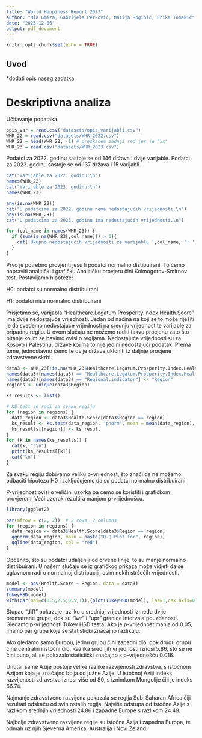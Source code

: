 ```yaml
---
title: "World Happiness Report 2023"
author: "Mia Gmiza, Gabrijela Perković, Matija Roginić, Erika Tomakić"
date: "2023-12-06"
output: pdf_document
---
```


```r
knitr::opts_chunk$set(echo = TRUE)
```

## Uvod

*dodati opis naseg zadatka

# Deskriptivna analiza

Učitavanje podataka.
```r
opis_var = read.csv("datasets/opis_varijabli.csv")
WHR_22 = read.csv("datasets/WHR_2022.csv")
WHR_22 = head(WHR_22, -1) # preskacem zadnji red jer je "xx"
WHR_23 = read.csv("datasets/WHR_2023.csv")
```

Podatci za 2022. godinu sastoje se od 146 država i dvije varijable. 
Podatci za 2023. godinu sastoje se od 137 država i 15 varijabli.

```r
cat("Varijable za 2022. godinu:\n")
names(WHR_22)
cat("Varijable za 2023. godinu:\n")
names(WHR_23)
```

```r
any(is.na(WHR_22))
cat("U podatcima za 2022. godinu nema nedostajućih vrijednosti.\n")
any(is.na(WHR_23))
cat("U podatcima za 2023. godinu ima nedostajućih vrijednosti.\n")

for (col_name in names(WHR_23)) {
  if (sum(is.na(WHR_23[,col_name])) > 0){
    cat('Ukupno nedostajućih vrijednosti za varijablu ',col_name, ': ', sum(is.na(WHR_23[,col_name])),'\n')
  }
}
```

\section{3. Postoje li razlike u kvaliteti zdravstvene skrbi među različitim regijama?}
Prvo je potrebno provjeriti jesu li podatci normalno distibuirani. To ćemo napraviti analitički i grafički. Analitičku provjeru čini Kolmogorov-Smirnov test. Postavljamo hipoteze: 

H0: podatci su normalno distribuirani 

H1: podatci nisu normalno distribuirani

Prisjetimo se, varijabla "Healthcare.Legatum.Prosperity.Index.Health.Score" ima dvije nedostajuće vrijednosti. Jedan od načina na koji se to može riješiti je da svedemo nedostajuće vrijednosti na srednju vrijednost te varijable za pripadnu regiju. U ovom slučaju ne možemo raditi takvu procjenu zato što pitanje kojim se bavimo ovisi o regijama. Nedostajuće vrijednosti su za Kosovo i Palestinu, države kojima to nije jedini nedostajući podatak. Prema tome, jednostavno ćemo te dvije države ukloniti iz daljnje procjene zdravstvene skrbi.

```r
data3 <- WHR_23[!is.na(WHR_23$Healthcare.Legatum.Prosperity.Index.Health.Score), ]
names(data3)[names(data3) == "Healthcare.Legatum.Prosperity.Index.Health.Score"] <- "Health.Score"
names(data3)[names(data3) == "Regional.indicator"] <- "Region"
regions <- unique(data3$Region)

ks_results <- list()

# KS test se radi za svaku regiju
for (region in regions) {
  data_region <- data3$Health.Score[data3$Region == region]
  ks_result <- ks.test(data_region, "pnorm", mean = mean(data_region), sd = sd(data_region))
  ks_results[[region]] <- ks_result
}
for (k in names(ks_results)) {
  cat(k, ":\n")
  print(ks_results[[k]])
  cat("\n")
}
```

Za svaku regiju dobivamo veliku p-vrijednost, što znači da ne možemo odbaciti hipotezu H0 i zaključujemo da su podatci normalno distribuirani.

P-vrijednost ovisi o veličini uzorka pa ćemo se koristiti i grafičkom provjerom. Veći uzorak rezultira manjom p-vrijednošću.

```r
library(ggplot2)

par(mfrow = c(2, 2))  # 2 rows, 2 columns
for (region in regions) {
  data_region <- data3$Health.Score[data3$Region == region]
  qqnorm(data_region, main = paste("Q-Q Plot for", region))
  qqline(data_region, col = "red")
}
```

Općenito, što su podatci udaljeniji od crvene linije, to su manje normalno distribuirani. U našem slučaju se iz grafičkog prikaza može vidjeti da se uglavnom radi o normalnoj distribuciji, osim nekih stršećih vrijednosti.


```r
model <- aov(Health.Score ~ Region, data = data3)
summary(model)
TukeyHSD(model)
with(par(mai=c(0.5,2.5,0.5,1)),{plot(TukeyHSD(model), las=1,cex.axis=0.4)})
```

Stupac "diff" pokazuje razliku u srednjoj vrijednosti između dvije promatrane grupe, dok su "lwr" i "upr" granice intervala pouzdanosti. Gledamo p-vrijednosti Tukey HSD testa. Ako je p-vrijednost manja od 0.05, imamo par grupa koje se statistički značajno razlikuju. 

Ako gledamo samo Europu, jednu grupu čini zapadni dio, dok drugu grupu čine centralni i istočni dio. 
Razlika srednjih vrijednosti iznosi 5.86, što se ne čini puno, ali se pokazalo statistički značajno s p-vrijednošću 0.016. 

Unutar same Azije postoje velike razlike razvijenosti zdravstva, s istočnom Azijom koja je značajno bolja od južne Azije. 
U istočnoj Aziji indeks razvijenosti zdravstva iznosi više od 80, s iznimkom Mongolije čiji je indeks 66.74.

Najmanje zdravstveno razvijena pokazala se regija Sub-Saharan Africa čiji rezultati odskaču od svih ostalih regija. 
Najviše odstupa od istočne Azije s razlikom srednjih vrijednosti 24.86 i zapadne Europe s razlikom 24.49. 

Najbolje zdravstveno razvijene regije su istočna Azija i zapadna Europa, te odmah uz njih Sjeverna Amerika, Australija i Novi Zeland.


